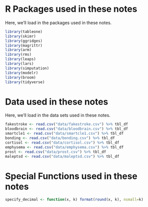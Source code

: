 # R Packages used in these notes {-}

Here, we'll load in the packages used in these notes.

```r
library(tableone)
library(skimr)
library(ggridges)
library(magrittr)
library(arm)
library(rms)
library(leaps)
library(lars)
library(simputation)
library(modelr)
library(broom)
library(tidyverse)
```

# Data used in these notes {-}

Here, we'll load in the data sets used in these notes.

```r
fakestroke <- read.csv("data/fakestroke.csv") %>% tbl_df
bloodbrain <- read.csv("data/bloodbrain.csv") %>% tbl_df
smartcle1 <- read.csv("data/smartcle1.csv") %>% tbl_df
bonding <- read.csv("data/bonding.csv") %>% tbl_df
cortisol <- read.csv("data/cortisol.csv") %>% tbl_df
emphysema <- read.csv("data/emphysema.csv") %>% tbl_df
prost <- read.csv("data/prost.csv") %>% tbl_df
maleptsd <- read.csv("data/maleptsd.csv") %>% tbl_df
```

# Special Functions used in these notes {-}

```r
specify_decimal <- function(x, k) format(round(x, k), nsmall=k)
```

